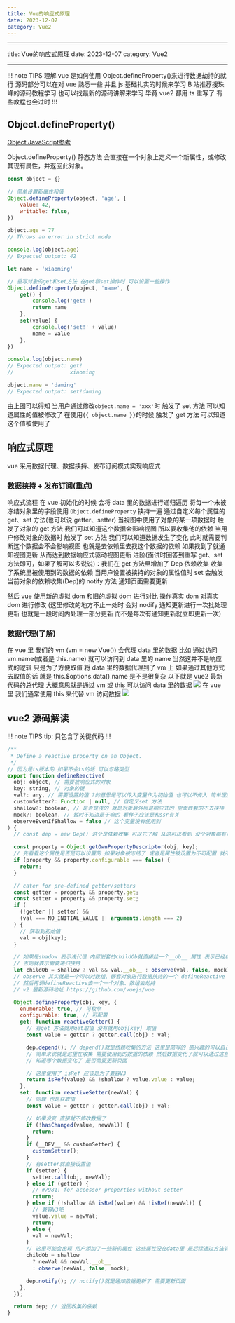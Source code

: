```yaml
---
title: Vue的响应式原理
date: 2023-12-07
category: Vue2
---
```


---

title: Vue的响应式原理
date: 2023-12-07
category: Vue2

---

!!! note TIPS
理解 vue 是如何使用 Object.defineProperty()来进行数据劫持的就行 源码部分可以在对 vue 熟悉一些 并且 js 基础扎实的时候来学习
B 站推荐搜珠峰的源码教程学习 也可以找最新的源码讲解来学习 毕竟 vue2 都用 ts 重写了 有些教程也会过时
!!!

## Object.defineProperty()

<a href="https://developer.mozilla.org/zh-CN/docs/Web/JavaScript/Reference/Global_Objects/Object">
	Object JavaScript参考
</a>

Object.defineProperty() 静态方法 会直接在一个对象上定义一个新属性，或修改其现有属性，并返回此对象。

```js
const object = {}

// 简单设置新属性和值
Object.defineProperty(object, 'age', {
	value: 42,
	writable: false,
})

object.age = 77
// Throws an error in strict mode

console.log(object.age)
// Expected output: 42

let name = 'xiaoming'

// 重写对象的get和set方法 在get和set操作时 可以设置一些操作
Object.defineProperty(object, 'name', {
	get() {
		console.log('get!')
		return name
	},
	set(value) {
		console.log('set!' + value)
		name = value
	},
})

console.log(object.name)
// Expected output: get!
//                  xiaoming

object.name = 'daming'
// Expected output: set!daming
```

由上图可以得知
当用户通过修改`object.name = 'xxx'`时 触发了 set 方法 可以知道属性的值被修改了 在使用`{{ object.name }}`的时候 触发了 get 方法 可以知道这个值被使用了

## 响应式原理

vue 采用数据代理、数据挟持、发布订阅模式实现响应式

### 数据挟持 + 发布订阅(重点)

响应式流程 在 vue 初始化的时候 会将 data 里的数据进行递归遍历 将每一个未被冻结对象里的字段使用 `Object.defineProperty` 挟持一遍 通过自定义每个属性的 get、set 方法(也可以说 getter、setter) 当视图中使用了对象的某一项数据时 触发了对象的 get 方法 我们可以知道这个数据会影响视图 所以要收集他的依赖 当用户修改对象的数据时 触发了 set 方法 我们可以知道数据发生了变化 此时就需要判断这个数据会不会影响视图 也就是去依赖里去找这个数据的依赖 如果找到了就通知视图更新 从而达到数据响应式驱动视图更新
进阶(面试时回答到重写 get、set 方法即可，如果了解可以多说说)：我们在 get 方法里增加了 Dep 依赖收集 收集了系统里被使用到的数据的依赖 当用户设置被挟持的对象的属性值时 set 会触发当前对象的依赖收集(Dep)的 notify 方法 通知页面需要更新

然后 vue 使用新的虚拟 dom 和旧的虚拟 dom 进行对比 操作真实 dom 对真实 dom 进行修改 (这里修改的地方不止一处时 会对 nodify 通知更新进行一次批处理更新 也就是一段时间内处理一部分更新 而不是每次有通知更新就立即更新一次)

### 数据代理(了解)

在 vue 里 我们的 vm (vm = new Vue()) 会代理 data 里的数据
比如 通过访问 vm.name(或者是 this.name) 就可以访问到 data 里的 name 当然这并不是响应式的逻辑 只是为了方便取值 将 data 里的数据代理到了 vm 上 如果通过其他方式去取值的话 就是 this.$options.data().name 是不是很复杂
以下就是 vue2 最新代码的总代理 大概意思就是通过 vm 或 this 可以访问 data 里的数据
![](/posts/vue2/proxy.png)
在 vue 里 我们通常使用 this 来代替 vm 访问数据
![](/posts/vue2/vm.png)

## vue2 源码解读

!!! note TIPS
tip: 只包含了关键代码
!!!

```js
/**
 * Define a reactive property on an Object.
 */
// 因为是ts版本的 如果不会ts的话 可以忽略类型
export function defineReactive(
  obj: object, // 需要被响应式的对象
  key: string, // 对象的键
  val?: any, // 需要设置的值 ?的意思是可以传入变量作为初始值 也可以不传入 简单理解为非必填 非必填参数一般都在必填参数后面
  customSetter?: Function | null, // 自定义set 方法
  shallow?: boolean, // 是否是浅的 就是对象最外层是响应式的 里面嵌套的不去挟持
  mock?: boolean, // 暂时不知道是干嘛的 看样子应该是和ssr有关
  observeEvenIfShallow = false // 这个变量没有使用到
) {
  // const dep = new Dep() 这个是依赖收集 可以先了解 从这可以看到 没个对象都有自己的dep

  const property = Object.getOwnPropertyDescriptor(obj, key);
  // 先看看这个属性是否是可以设置的 如果对象被冻结了 或者是属性被设置为不可配置 就不可以挟持了 对象冻结方法 Object.freeze()
  if (property && property.configurable === false) {
    return;
  }

  // cater for pre-defined getter/setters
  const getter = property && property.get;
  const setter = property && property.set;
  if (
    (!getter || setter) &&
    (val === NO_INITIAL_VALUE || arguments.length === 2)
  ) {
    // 获取到初始值
    val = obj[key];
  }

  // 如果是shadow 表示浅代理 内层嵌套的childOb就直接挂一个__ob__ 属性 表示已经被些吃过了 不需要些吃了 相对于是一个假的挟持
  // 否则就表示需要递归挟持
  let childOb = shallow ? val && val.__ob__ : observe(val, false, mock);
  // observe 其实就是一个可以对数组、嵌套对象进行数据挟持的一个 defineReactive 就是加了些判读、循环、递归
  // 然后再调defineReactive去一个一个对象、数组去劫持
  // v2 最新源码地址 https://github.com/vuejs/vue

  Object.defineProperty(obj, key, {
    enumerable: true, // 可枚举
    configurable: true, // 可配置
    get: function reactiveGetter() {
      // 有get 方法就用get取值 没有就用obj[key] 取值
      const value = getter ? getter.call(obj) : val;

      dep.depend(); // depend()就是依赖收集的方法 这里是简写的 感兴趣的可以自己去翻看源码
      // 简单来说就是这里在收集 需要使用到的数据的依赖 然后数据变化了就可以通过这些记录
      // 知道哪个数据变化了 是否需要更新页面

      // 这里使用了 isRef 应该是为了兼容V3
      return isRef(value) && !shallow ? value.value : value;
    },
    set: function reactiveSetter(newVal) {
      // 同理 也是获取值
      const value = getter ? getter.call(obj) : val;

      // 如果没变 直接就不修改数据了
      if (!hasChanged(value, newVal)) {
        return;
      }
      if (__DEV__ && customSetter) {
        customSetter();
      }
      // 有setter就直接设置值
      if (setter) {
        setter.call(obj, newVal);
      } else if (getter) {
        // #7981: for accessor properties without setter
        return;
      } else if (!shallow && isRef(value) && !isRef(newVal)) {
        // 兼容V3吧
        value.value = newVal;
        return;
      } else {
        val = newVal;
      }
      // 这里可能会出现 用户添加了一些新的属性 这些属性没在data里 是后续通过方法调用加的 可能没被代理到 要进行重新代理
      childOb = shallow
        ? newVal && newVal.__ob__
        : observe(newVal, false, mock);

      dep.notify(); // notify()就是通知数据更新了 需要更新页面
    },
  });

  return dep; // 返回收集的依赖
}
```
